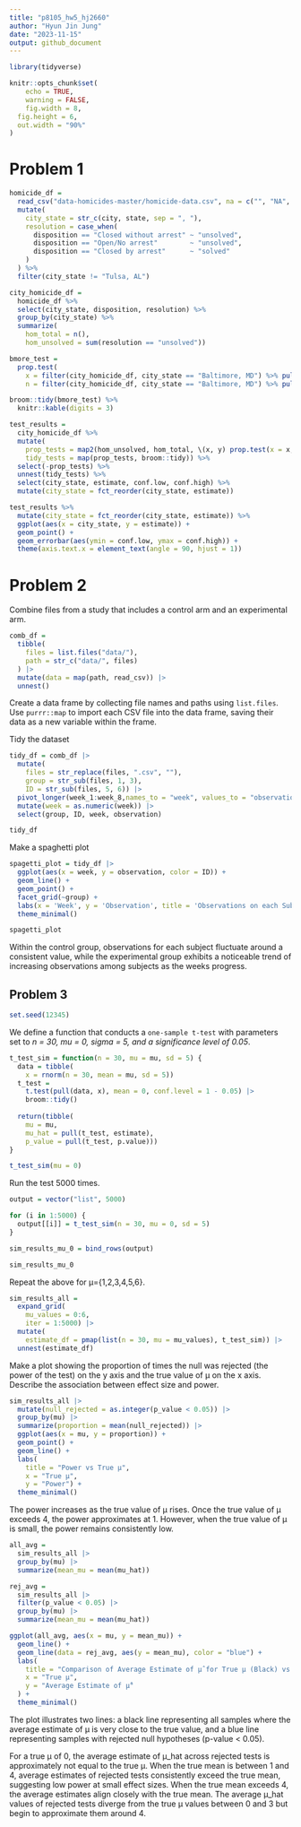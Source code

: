 ```yaml
---
title: "p8105_hw5_hj2660"
author: "Hyun Jin Jung"
date: "2023-11-15"
output: github_document
---
```


```r
library(tidyverse)

knitr::opts_chunk$set(
	echo = TRUE,
	warning = FALSE,
	fig.width = 8, 
  fig.height = 6,
  out.width = "90%"
)
```

# Problem 1

```r
homicide_df = 
  read_csv("data-homicides-master/homicide-data.csv", na = c("", "NA", "Unknown")) %>%
  mutate(
    city_state = str_c(city, state, sep = ", "),
    resolution = case_when(
      disposition == "Closed without arrest" ~ "unsolved",
      disposition == "Open/No arrest"        ~ "unsolved",
      disposition == "Closed by arrest"      ~ "solved"
    )
  ) %>% 
  filter(city_state != "Tulsa, AL") 
```


```r
city_homicide_df = 
  homicide_df %>% 
  select(city_state, disposition, resolution) %>% 
  group_by(city_state) %>% 
  summarize(
    hom_total = n(),
    hom_unsolved = sum(resolution == "unsolved"))
```


```r
bmore_test = 
  prop.test(
    x = filter(city_homicide_df, city_state == "Baltimore, MD") %>% pull(hom_unsolved),
    n = filter(city_homicide_df, city_state == "Baltimore, MD") %>% pull(hom_total)) 

broom::tidy(bmore_test) %>% 
  knitr::kable(digits = 3)
```

```r
test_results = 
  city_homicide_df %>% 
  mutate(
    prop_tests = map2(hom_unsolved, hom_total, \(x, y) prop.test(x = x, n = y)),
    tidy_tests = map(prop_tests, broom::tidy)) %>% 
  select(-prop_tests) %>% 
  unnest(tidy_tests) %>% 
  select(city_state, estimate, conf.low, conf.high) %>% 
  mutate(city_state = fct_reorder(city_state, estimate))
```

```r
test_results %>% 
  mutate(city_state = fct_reorder(city_state, estimate)) %>% 
  ggplot(aes(x = city_state, y = estimate)) + 
  geom_point() + 
  geom_errorbar(aes(ymin = conf.low, ymax = conf.high)) + 
  theme(axis.text.x = element_text(angle = 90, hjust = 1))
```

# Problem 2
Combine files from a study that includes a control arm and an experimental arm.
```r
comb_df = 
  tibble(
    files = list.files("data/"),
    path = str_c("data/", files)
  ) |> 
  mutate(data = map(path, read_csv)) |> 
  unnest()
```
Create a data frame by collecting file names and paths using `list.files`. Use `purrr::map` to import each CSV file into the data frame, saving their data as a new variable within the frame.

Tidy the dataset
```r
tidy_df = comb_df |> 
  mutate(
    files = str_replace(files, ".csv", ""),
    group = str_sub(files, 1, 3),
    ID = str_sub(files, 5, 6)) |>
  pivot_longer(week_1:week_8,names_to = "week", values_to = "observation",names_prefix = "week_") |>
  mutate(week = as.numeric(week)) |>
  select(group, ID, week, observation)

tidy_df
```

Make a spaghetti plot
```r
spagetti_plot = tidy_df |>
  ggplot(aes(x = week, y = observation, color = ID)) +
  geom_line() +
  geom_point() + 
  facet_grid(~group) +
  labs(x = 'Week', y = 'Observation', title = 'Observations on each Subject Over Time') +
  theme_minimal()

spagetti_plot
```
Within the control group, observations for each subject fluctuate around a consistent value, while the experimental group exhibits a noticeable trend of increasing observations among subjects as the weeks progress.

## Problem 3

```r
set.seed(12345)
```

We define a function that conducts a `one-sample t-test` with parameters set to *n = 30, mu = 0, sigma = 5, and a significance level of 0.05*.
```r
t_test_sim = function(n = 30, mu = mu, sd = 5) {
  data = tibble(
    x = rnorm(n = 30, mean = mu, sd = 5))
  t_test = 
    t.test(pull(data, x), mean = 0, conf.level = 1 - 0.05) |>
    broom::tidy()
  
  return(tibble(
    mu = mu,
    mu_hat = pull(t_test, estimate),
    p_value = pull(t_test, p.value)))
}

t_test_sim(mu = 0)
```

Run the test 5000 times.
```r
output = vector("list", 5000)

for (i in 1:5000) {
  output[[i]] = t_test_sim(n = 30, mu = 0, sd = 5)
}

sim_results_mu_0 = bind_rows(output)

sim_results_mu_0
```

Repeat the above for μ={1,2,3,4,5,6}.
```r
sim_results_all =
  expand_grid(
    mu_values = 0:6,
    iter = 1:5000) |>
  mutate(
    estimate_df = pmap(list(n = 30, mu = mu_values), t_test_sim)) |>
  unnest(estimate_df)
```


Make a plot showing the proportion of times the null was rejected (the power of the test) on the y axis and the true value of μ on the x axis. Describe the association between effect size and power.
```r
sim_results_all |>
  mutate(null_rejected = as.integer(p_value < 0.05)) |>
  group_by(mu) |>
  summarize(proportion = mean(null_rejected)) |>
  ggplot(aes(x = mu, y = proportion)) +
  geom_point() +
  geom_line() +
  labs(
    title = "Power vs True μ",
    x = "True μ",
    y = "Power") +
  theme_minimal()
```

The power increases as the true value of µ rises. Once the true value of µ exceeds 4, the power approximates at 1. However, when the true value of µ is small, the power remains consistently low.

```r
all_avg =
  sim_results_all |>
  group_by(mu) |>
  summarize(mean_mu = mean(mu_hat))

rej_avg =
  sim_results_all |>
  filter(p_value < 0.05) |>
  group_by(mu) |>
  summarize(mean_mu = mean(mu_hat))

ggplot(all_avg, aes(x = mu, y = mean_mu)) +
  geom_line() +
  geom_line(data = rej_avg, aes(y = mean_mu), color = "blue") +
  labs(
    title = "Comparison of Average Estimate of μ̂ for True μ (Black) vs Rejected μ (Blue)",
    x = "True μ",
    y = "Average Estimate of μ̂"
  ) +
  theme_minimal()
```

The plot illustrates two lines: a black line representing all samples where the average estimate of μ is very close to the true value, and a blue line representing samples with rejected null hypotheses (p-value < 0.05). 

For a true μ of 0, the average estimate of μ_hat across rejected tests is approximately not equal to the true μ. When the true mean is between 1 and 4, average estimates of rejected tests consistently exceed the true mean, suggesting low power at small effect sizes. When the true mean exceeds 4, the average estimates align closely with the true mean. The average μ_hat values of rejected tests diverge from the true μ values between 0 and 3 but begin to approximate them around 4.




